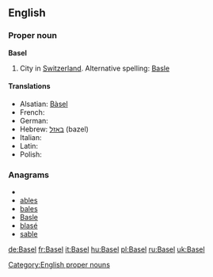 ==English==

===Proper noun===
'''Basel'''

# City in [[Switzerland]].  Alternative spelling: [[Basle]]

====Translations====
* Alsatian: [[Bàsel]]
* French: {{t+|fr|Bâle}}
* German: {{t+|de|Basel}}
* Hebrew: [[באזל]] (bazel)
* Italian: {{t+|it|Basilea|f}}
* Latin: {{t-|la|Basilea|f}}
* Polish: {{t+|pl|Bazylea|f}}

===Anagrams===
* {{alphagram|abels}}
* [[ables#English|ables]]
* [[bales#English|bales]]
* [[Basle#English|Basle]]
* [[blasé#English|blasé]]
* [[sable#English|sable]]


[[Category:English proper nouns]]

[[de:Basel]]
[[fr:Basel]]
[[it:Basel]]
[[hu:Basel]]
[[pl:Basel]]
[[ru:Basel]]
[[uk:Basel]]